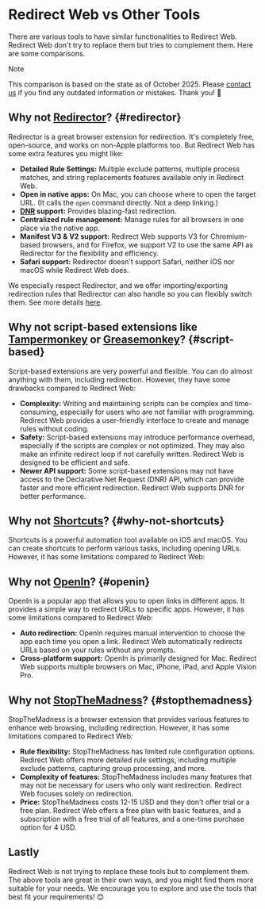# Redirect Web vs Other Tools

There are various tools to have similar functionalities to Redirect Web. Redirect Web don't try to replace them but tries to complement them. Here are some comparisons.

> [!NOTE]
> This comparison is based on the state as of October 2025. Please [contact us](/docs/contact-us) if you find any outdated information or mistakes. Thank you! 🙏

## Why not [Redirector](https://github.com/einaregilsson/Redirector)? {#redirector}

Redirector is a great browser extension for redirection. It's completely free, open-source, and works on non-Apple platforms too. But Redirect Web has some extra features you might like:

* **Detailed Rule Settings:** Multiple exclude patterns, multiple process matches, and string replacements features available only in Redirect Web.
* **Open in native apps:** On Mac, you can choose where to open the target URL. (It calls the `open` command directly. Not a deep linking.)
* **[DNR](https://blog.mozilla.org/addons/2023/05/17/declarativenetrequest-available-in-firefox/) support:** Provides blazing-fast redirection.
* **Centralized rule management:** Manage rules for all browsers in one place via the native app.
* **Manifest V3 & V2 support:** Redirect Web supports V3 for Chromium-based browsers, and for Firefox, we support V2 to use the same API as Redirector for the flexibility and efficiency.
* **Safari support:** Redirector doesn't support Safari, neither iOS nor macOS while Redirect Web does.

We especially respect Redirector, and we offer importing/exporting redirection rules that Redirector can also handle so you can flexibly switch them. See more details [here](/docs/export-or-import-rules).

## Why not script-based extensions like [Tampermonkey](https://www.tampermonkey.net/) or [Greasemonkey](https://www.greasespot.net/)? {#script-based}

Script-based extensions are very powerful and flexible. You can do almost anything with them, including redirection. However, they have some drawbacks compared to Redirect Web:

* **Complexity:** Writing and maintaining scripts can be complex and time-consuming, especially for users who are not familiar with programming. Redirect Web provides a user-friendly interface to create and manage rules without coding.
* **Safety:** Script-based extensions may introduce performance overhead, especially if the scripts are complex or not optimized. They may also make an infinite redirect loop if not carefully written. Redirect Web is designed to be efficient and safe.
* **Newer API support:** Some script-based extensions may not have access to the Declarative Net Request (DNR) API, which can provide faster and more efficient redirection. Redirect Web supports DNR for better performance.

## Why not [Shortcuts](https://support.apple.com/guide/shortcuts/welcome/ios)? {#why-not-shortcuts}

Shortcuts is a powerful automation tool available on iOS and macOS. You can create shortcuts to perform various tasks, including opening URLs. However, it has some limitations compared to Redirect Web:

## Why not [OpenIn](https://loshadki.app/openin4/)? {#openin}

OpenIn is a popular app that allows you to open links in different apps. It provides a simple way to redirect URLs to specific apps. However, it has some limitations compared to Redirect Web:

* **Auto redirection:** OpenIn requires manual intervention to choose the app each time you open a link. Redirect Web automatically redirects URLs based on your rules without any prompts.
* **Cross-platform support:** OpenIn is primarily designed for Mac. Redirect Web supports multiple browsers on Mac, iPhone, iPad, and Apple Vision Pro.

## Why not [StopTheMadness](https://www.stopthemadness.com/)? {#stopthemadness}

StopTheMadness is a browser extension that provides various features to enhance web browsing, including redirection. However, it has some limitations compared to Redirect Web:

* **Rule flexibility:** StopTheMadness has limited rule configuration options. Redirect Web offers more detailed rule settings, including multiple exclude patterns, capturing group processing, and more.
* **Complexity of features:** StopTheMadness includes many features that may not be necessary for users who only want redirection. Redirect Web focuses solely on redirection.
* **Price:** StopTheMadness costs 12-15 USD and they don't offer trial or a free plan. Redirect Web offers a free plan with basic features, and a subscription with a free trial of all features, and a one-time purchase option for 4 USD.

## Lastly

Redirect Web is not trying to replace these tools but to complement them. The above tools are great in their own ways, and you might find them more suitable for your needs. We encourage you to explore and use the tools that best fit your requirements! 😊
